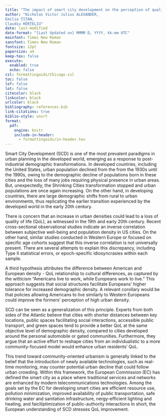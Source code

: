 ```yaml
---
title: "The impact of smart city development on the perception of quality of life"
author: "Nicholas Victor Julius ALEXANDER, 
Emilia ȚIȚAN, 
Claudiu HERȚELIU"
date: last-modified
date-format: "[Last Updated on] MMMM D, YYYY, kk:mm UTC"
mainfont: Times New Roman
sansfont: Times New Roman
fontsize: 12pt
papersize: a4
keep-tex: false
execute:
  enabled: true
  echo: false
csl: formattingaids/Chicago.csl
toc: false
lof: false
lot: false
citecolor: black
linkcolor: black
urlcolor: black
bibliography: references.bib
link-citations: true
biblio-style: unsrt
format:
  pdf:
    engine: knitr
    include-in-header:
      - formattingaids/in-header.tex
---
```


Smart City Development (SCD) is one of the most prevalent paradigms in urban planning in the developed world, emerging as a response to post-industrial demographic transformations. In developed countries, including the United States, urban population declined from the from the 1930s until the 1990s, owing to the demographic decline of populations born in these cities and the loss of many jobs requiring physical presence in urban areas. But, unexpectedly, the Shrinking Cities transformation stopped and urban populations are once again increasing. On the other hand, in developing countries, there are large demographic shifts from rural to urban environments, thus replicating the earlier transition experienced by the developed world in the early 20th century.

There is concern that an increase in urban densities could lead to a loss of quality of life (QoL), as witnessed in the 19th and early 20th century. Recent cross-sectional observational studies indicate an inverse correlation between subjective well-being and population density in US cities. On the other hand, similar studies conducted in Western Europe or focused on specific age cohorts suggest that this inverse correlation is not universally present. There are several attempts to explain this discrepancy, including Type II statistical errors, or epoch-specific idiosyncrasies within each sample.

A third hypothesis attributes the difference between American and European density - QoL relationship to cultural differences, as captured by the witticism "Americans live to work, while Europeans work to live." This approach suggests that social structures facilitate Europeans' higher tolerance for increased demographic density. A relevant corollary would be that policies allowing Americans to live similarly to Western Europeans could improve the formers' perception of high urban density.

SCD can be seen as a generalization of this principle. Experts from both sides of the Atlantic believe that cities with shorter distances between key locations, public spaces facilitating social interactions, accessible public transport, and green spaces tend to provide a better QoL at the same objective level of demographic density, compared to cities developed around the personal automobile or gated communities. Furthermore, they argue that an active effort to reshape cities from an individualistic to a more community-focused model would enhance urban residents' QoL.

This trend toward community-oriented urbanism is generally linked to the belief that the introduction of newly available technologies, such as real-time monitoring, may counter potential urban decline that could follow urban crowding. Within this framework, the European Commission (EC) has defined the smart city as a place where traditional services and networks are enhanced by modern telecommunications technologies. Among the goals set by the EC for developing smart cities are efficient resource use, pollution minimization, improved availability of public transportation, safe drinking water and sanitation infrastructure, nergy-efficient lighting and heating, and faiclilptimization of public-authority interactions In short, the European understanding of SCD stresses QoL improvement.
